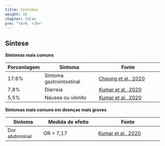 ```yaml
---
title: Sintomas
weight: 16
chapter: false
pre: "<b>6. </b>"
---
```


## Síntese

**Sintomas mais comuns**

| Porcentagem | Sintoma | Fonte |
|--------|------------|--------------|
|  17.6%  |  Sintoma gastrointestinal  |  [Cheung et al., 2020](https://www.ncbi.nlm.nih.gov/pmc/articles/PMC7194936/)  |
|  7,8%  |  Diarreia                | [Kumar et al., 2020](https://bmjopengastro.bmj.com/content/7/1/e000417)|
|  5,5%  |  Náusea ou vômito  | [Kumar et al., 2020](https://bmjopengastro.bmj.com/content/7/1/e000417) |



**Sintomas mais comuns em doenças mais graves**

| Sintoma | Medida de efeito | Fonte |
|--------|------------|--------------|
|  Dor abdominal  |  OR = 7,17  |  [Kumar et al., 2020](https://bmjopengastro.bmj.com/content/7/1/e000417)  |



